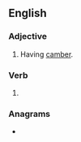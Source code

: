 ==English==

===Adjective===
{{en-adj}}

# Having [[camber]].

===Verb===
{{head|en|verb form}}

# {{en-past of|camber}}

===Anagrams===
* {{anagrams|en|a=abcdeemr|embraced}}